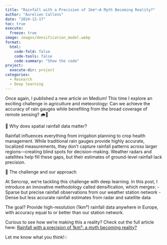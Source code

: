 ```yaml
---
title: "Rainfall with a Precision of 1km²—A Myth Becoming Reality?"
author: "Aurelien Callens"
date: "2024-12-17"
toc: true
execute:
  freeze: true
image: images/densification_model.webp
format: 
  html:
    code-fold: false
    code-tools: false
    code-summary: "Show the code"
project:
  execute-dir: project
categories:
  - Research
  - Deep learning
---
```


Once again, I published a new article on Medium! This time I explore an exciting challenge in agriculture and meteorology: Can we achieve the accuracy of rain gauges while benefiting from the broad coverage of remote sensing? 🌧📡

🌾 Why does spatial rainfall data matter?

Rainfall influences everything from irrigation planning to crop health management. While traditional rain gauges provide highly accurate, localized measurements, they don’t capture rainfall patterns across larger regions—creating blind spots for decision-making. Weather radars and satellites help fill these gaps, but their estimates of ground-level rainfall lack precision.

🔬 The challenge and our approach

At Sencrop, we’re tackling this challenge with deep learning. In this post, I introduce an innovative methodology called densification, which merges:
- Sparse but precise rainfall observations from our weather station network
- Dense but less accurate rainfall estimates from radar and satellite data

The goal? Provide high-resolution (1km²) rainfall data anywhere in Europe, with accuracy equal to or better than our station network.

Curious to see how we’re making this a reality? Check out the full article here: [Rainfall with a precision of 1km²: a myth becoming reality?](https://medium.com/science-engineering-at-sencrop/rainfall-with-a-precision-of-1km%C2%B2-a-myth-becoming-reality-ee97f440c148)

Let me know what you think!💡